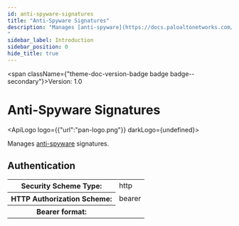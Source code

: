 ```yaml
---
id: anti-spyware-signatures
title: "Anti-Spyware Signatures"
description: "Manages [anti-spyware](https://docs.paloaltonetworks.com/network-security/security-policy/objects/custom-objects/spyware-and-vulnerability) signatures. 
"
sidebar_label: Introduction
sidebar_position: 0
hide_title: true
---
```



<span className={"theme-doc-version-badge badge badge--secondary"}>Version: 1.0</span>

# Anti-Spyware Signatures

<ApiLogo logo={{"url":"pan-logo.png"}} darkLogo={undefined}></ApiLogo>

Manages [anti-spyware](https://docs.paloaltonetworks.com/network-security/security-policy/objects/custom-objects/spyware-and-vulnerability) signatures. 


<div style={{"marginBottom":"2rem"}}><h2 id={"authentication"} style={{"marginBottom":"1rem"}}>Authentication</h2><Tabs><TabItem label={"Bearer"} value={"Bearer"}><div><table><tbody><tr><th>Security Scheme Type:</th><td>http</td></tr><tr><th>HTTP Authorization Scheme:</th><td>bearer</td></tr><tr><th>Bearer format:</th><td></td></tr></tbody></table></div></TabItem></Tabs></div>
      
